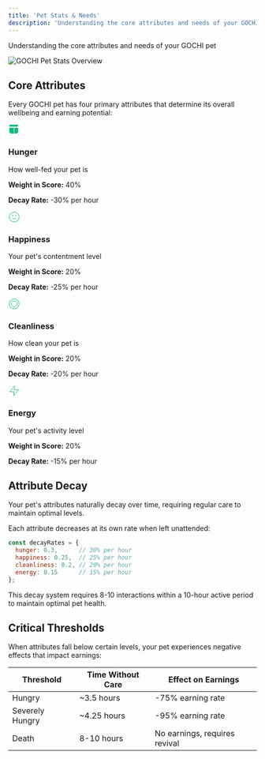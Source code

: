 ```yaml
---
title: 'Pet Stats & Needs'
description: 'Understanding the core attributes and needs of your GOCHI pet'
---
```


Understanding the core attributes and needs of your GOCHI pet

<Frame>
  <img src="https://media.discordapp.net/attachments/1224667348620021830/1360311922754453685/image_7.png?ex=67faa8b3&is=67f95733&hm=930dd1b811fb9aa865c88f5415b23e1cd39eb4470e5caf3d0799e64d71cf4fb3&=&format=webp&quality=lossless" alt="GOCHI Pet Stats Overview" />
</Frame>

## Core Attributes

Every GOCHI pet has four primary attributes that determine its overall wellbeing and earning potential:

<div className="grid grid-cols-1 md:grid-cols-2 gap-4 mb-8">
  <div className="border border-gray-200 rounded-lg p-5">
    <div className="flex items-start">
      <div className="mr-3 text-green-500">
        <svg width="24" height="24" viewBox="0 0 24 24" fill="none" xmlns="http://www.w3.org/2000/svg">
          <path d="M4 2H18C19.1 2 20 2.9 20 4V4C20 5.1 19.1 6 18 6H4C2.9 6 2 5.1 2 4V4C2 2.9 2.9 2 4 2Z" fill="#10B981"/>
          <path d="M4 8H18C19.1 8 20 8.9 20 10V16C20 18.2 18.2 20 16 20H6C3.8 20 2 18.2 2 16V10C2 8.9 2.9 8 4 8Z" fill="#10B981"/>
          <path d="M12 6V20" stroke="white" strokeWidth="1.5"/>
        </svg>
      </div>
      <div>
        <h3 className="font-semibold text-lg mb-1">Hunger</h3>
        <p className="text-gray-600 mb-1">How well-fed your pet is</p>
        <p className="mb-1"><strong>Weight in Score:</strong> 40%</p>
        <p><strong>Decay Rate:</strong> -30% per hour</p>
      </div>
    </div>
  </div>
  
  <div className="border border-gray-200 rounded-lg p-5">
    <div className="flex items-start">
      <div className="mr-3 text-green-500">
        <svg width="24" height="24" viewBox="0 0 24 24" fill="none" xmlns="http://www.w3.org/2000/svg">
          <circle cx="12" cy="12" r="10" stroke="#10B981" strokeWidth="2"/>
          <path d="M8 14C8 14 9.5 16 12 16C14.5 16 16 14 16 14" stroke="#10B981" strokeWidth="2" strokeLinecap="round"/>
          <circle cx="9" cy="9" r="1" fill="#10B981"/>
          <circle cx="15" cy="9" r="1" fill="#10B981"/>
        </svg>
      </div>
      <div>
        <h3 className="font-semibold text-lg mb-1">Happiness</h3>
        <p className="text-gray-600 mb-1">Your pet's contentment level</p>
        <p className="mb-1"><strong>Weight in Score:</strong> 20%</p>
        <p><strong>Decay Rate:</strong> -25% per hour</p>
      </div>
    </div>
  </div>
  
  <div className="border border-gray-200 rounded-lg p-5">
    <div className="flex items-start">
      <div className="mr-3 text-green-500">
        <svg width="24" height="24" viewBox="0 0 24 24" fill="none" xmlns="http://www.w3.org/2000/svg">
          <circle cx="12" cy="12" r="10" stroke="#10B981" strokeWidth="2"/>
          <path d="M12 6C8.68629 6 6 8.68629 6 12C6 15.3137 8.68629 18 12 18" stroke="#10B981" strokeWidth="2"/>
          <path d="M12 6C15.3137 6 18 8.68629 18 12C18 15.3137 15.3137 18 12 18" stroke="#10B981" strokeWidth="2"/>
        </svg>
      </div>
      <div>
        <h3 className="font-semibold text-lg mb-1">Cleanliness</h3>
        <p className="text-gray-600 mb-1">How clean your pet is</p>
        <p className="mb-1"><strong>Weight in Score:</strong> 20%</p>
        <p><strong>Decay Rate:</strong> -20% per hour</p>
      </div>
    </div>
  </div>
  
  <div className="border border-gray-200 rounded-lg p-5">
    <div className="flex items-start">
      <div className="mr-3 text-green-500">
        <svg width="24" height="24" viewBox="0 0 24 24" fill="none" xmlns="http://www.w3.org/2000/svg">
          <path d="M13 2L3 14H12L11 22L21 10H12L13 2Z" stroke="#10B981" strokeWidth="2" strokeLinecap="round" strokeLinejoin="round"/>
        </svg>
      </div>
      <div>
        <h3 className="font-semibold text-lg mb-1">Energy</h3>
        <p className="text-gray-600 mb-1">Your pet's activity level</p>
        <p className="mb-1"><strong>Weight in Score:</strong> 20%</p>
        <p><strong>Decay Rate:</strong> -15% per hour</p>
      </div>
    </div>
  </div>
</div>

## Attribute Decay

<Note>
Your pet's attributes naturally decay over time, requiring regular care to maintain optimal levels.
</Note>

Each attribute decreases at its own rate when left unattended:

```javascript
const decayRates = {
  hunger: 0.3,      // 30% per hour
  happiness: 0.25,  // 25% per hour
  cleanliness: 0.2, // 20% per hour
  energy: 0.15      // 15% per hour
};
```

This decay system requires 8-10 interactions within a 10-hour active period to maintain optimal pet health.

## Critical Thresholds

When attributes fall below certain levels, your pet experiences negative effects that impact earnings:

| Threshold | Time Without Care | Effect on Earnings |
|-----------|-------------------|-------------------|
| Hungry | ~3.5 hours | -75% earning rate |
| Severely Hungry | ~4.25 hours | -95% earning rate |
| Death | 8-10 hours | No earnings, requires revival |
